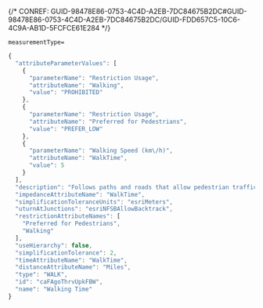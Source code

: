 

{/* CONREF: GUID-98478E86-0753-4C4D-A2EB-7DC84675B2DC#GUID-98478E86-0753-4C4D-A2EB-7DC84675B2DC/GUID-FDD657C5-10C6-4C9A-AB1D-5FCFCE61E284  */}

`measurementType=` 

```javascript
{
  "attributeParameterValues": [
    {
      "parameterName": "Restriction Usage",
      "attributeName": "Walking",
      "value": "PROHIBITED"
    },
    {
      "parameterName": "Restriction Usage",
      "attributeName": "Preferred for Pedestrians",
      "value": "PREFER_LOW"
    },
    {
      "parameterName": "Walking Speed (km\/h)",
      "attributeName": "WalkTime",
      "value": 5
    }
  ],
  "description": "Follows paths and roads that allow pedestrian traffic and finds solutions that optimize travel time. The walking speed is set to 5 kilometers per hour.",
  "impedanceAttributeName": "WalkTime",
  "simplificationToleranceUnits": "esriMeters",
  "uturnAtJunctions": "esriNFSBAllowBacktrack",
  "restrictionAttributeNames": [
    "Preferred for Pedestrians",
    "Walking"
  ],
  "useHierarchy": false,
  "simplificationTolerance": 2,
  "timeAttributeName": "WalkTime",
  "distanceAttributeName": "Miles",
  "type": "WALK",
  "id": "caFAgoThrvUpkFBW",
  "name": "Walking Time"
}
```

 
